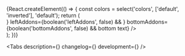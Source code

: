 

<Meta title='Components/Forms/Inputs/FormControl' component={FormControl} />

<!-- Canvas -->

<Story name='FormControl'>
    {React.createElement(() => {
        const colors = select('colors', ['default', 'inverted'], 'default');
        return (
            <div
                style={{
                    backgroundColor:
                        colors === 'inverted'
                            ? 'var(--color-light-bg-primary-inverted)'
                            : 'transparent',
                    padding: '8px',
                    position: 'absolute',
                    top: 0,
                    left: 0,
                    right: 0,
                    bottom: 0,
                }}
            >
                <FormControl
                    block={boolean('block', true)}
                    size={select('size', ['s', 'm', 'l', 'xl'], 's')}
                    colors={colors}
                    disabled={boolean('disabled', false)}
                    filled={boolean('filled', false)}
                    focused={boolean('focused', false)}
                    label={text('label', '')}
                    labelView={select('labelView', ['inner', 'outer'], 'inner')}
                    hint={text('hint', '')}
                    error={text('error', '')}
                    rightAddons={boolean('rightAddons', false) && <StarMIcon />}
                    leftAddons={boolean('leftAddons', false) && <StarMIcon />}
                    bottomAddons={boolean('bottomAddons', false) && <span>bottom text</span>}
                />
            </div>
        );
    })}
</Story>

<!-- Docs -->

<ComponentHeader
    name='FormControl'
    version={version}
    package='@alfalab/core-components/form-control'
    children='Базовый компонент для построения полей ввода — input, textarea, select и др.'
/>

<Tabs description={<Description />} changelog={<Changelog />} development={<Development />} />
